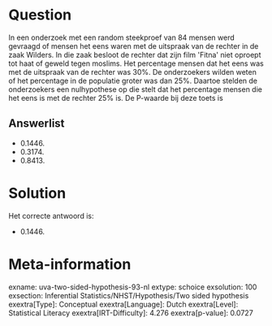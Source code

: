Question
========

In een onderzoek met een random steekproef van 84 mensen werd gevraagd
of mensen het eens waren met de uitspraak van de rechter in de zaak
Wilders. In die zaak besloot de rechter dat zijn film \'Fitna\' niet
oproept tot haat of geweld tegen moslims. Het percentage mensen dat het
eens was met de uitspraak van de rechter was 30%. De onderzoekers wilden
weten of het percentage in de populatie groter was dan 25%. Daartoe
stelden de onderzoekers een nulhypothese op die stelt dat het percentage
mensen die het eens is met de rechter 25% is. De P-waarde bij deze toets
is

Answerlist
----------

* 0.1446.
* 0.3174.
* 0.8413.

Solution
========

Het correcte antwoord is: 

* 0.1446.

Meta-information
================
exname: uva-two-sided-hypothesis-93-nl
extype: schoice
exsolution: 100
exsection: Inferential Statistics/NHST/Hypothesis/Two sided hypothesis
exextra[Type]: Conceptual
exextra[Language]: Dutch
exextra[Level]: Statistical Literacy
exextra[IRT-Difficulty]: 4.276
exextra[p-value]: 0.0727
